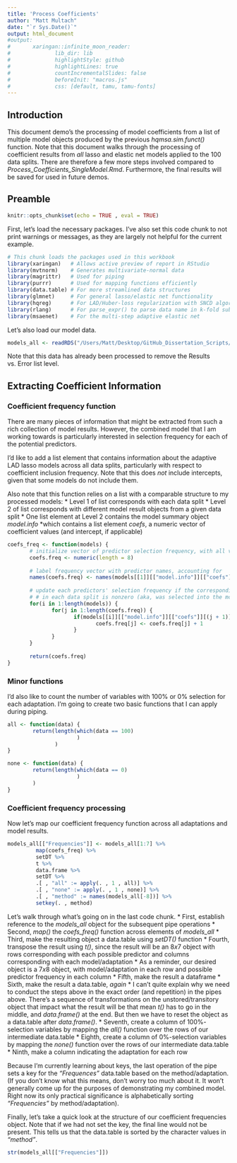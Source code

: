 ```yaml
---
title: 'Process Coefficients'
author: "Matt Multach"
date: "`r Sys.Date()`"
output: html_document
#output: 
#       xaringan::infinite_moon_reader:
#              lib_dir: lib
#              highlightStyle: github
#              highlightLines: true
#              countIncrementalSlides: false
#              beforeInit: "macros.js"
#              css: [default, tamu, tamu-fonts]
---
```


## Introduction

This document demo's the processing of model coefficients from a list of multiple model objects produced by the previous _hqmsa.sim.funct()_ function. Note that this document walks through the processing of coefficient results from _all_ lasso and elastic net models applied to the 100 data splits. There are therefore a few more steps involved compared to _Process_Coefficients_SingleModel.Rmd_. Furthermore, the final results will be saved for used in future demos.

## Preamble

```r
knitr::opts_chunk$set(echo = TRUE , eval = TRUE)
```

First, let's load the necessary packages. I've also set this code chunk to not print warnings or messages, as they are largely not helpful for the current example.

```r
# This chunk loads the packages used in this workbook
library(xaringan)   # Allows active preview of report in RStudio
library(mvtnorm)    # Generates multivariate-normal data
library(magrittr)   # Used for piping
library(purrr)      # Used for mapping functions efficiently
library(data.table) # For more streamlined data structures
library(glmnet)     # For general lasso/elastic net functionality
library(hqreg)      # For LAD/Huber-loss regularization with SNCD algorithm
library(rlang)      # For parse_expr() to parse data name in k-fold subsetting functions
library(msaenet)    # For the multi-step adaptive elastic net
```


Let's also load our model data.

```r
models_all <- readRDS("/Users/Matt/Desktop/GitHub_Dissertation_Scripts/Robust_Lasso_ElasticNet/Datasets/models100.RData")
```

Note that this data has already been processed to remove the Results vs. Error list level.

## Extracting Coefficient Information

### Coefficient frequency function

There are many pieces of information that might be extracted from such a rich collection of model results. However, the combined model that I am working towards is particularly interested in selection frequency for each of the potential predictors. 

I'd like to add a list element that contains information about the adaptive LAD lasso models across all data splits, particularly with respect to coefficient inclusion frequency. Note that this does *not* include intercepts, given that some models do not include them.

Also note that this function relies on a list with a comparable structure to my processed models:
 * Level 1 of list corresponds with each data split
 * Level 2 of list corresponds with different model result objects from a given data split
   * One list element at Level 2 contains the model summary object _model.info_
     *which contains a list element _coefs_, a numeric vector of coefficient values (and intercept, if applicable)

```r
coefs_freq <- function(models) {
       # initialize vector of predictor selection frequency, with all values set to 0
       coefs.freq <- numeric(length = 8)
       
       # label frequency vector with predictor names, accounting for 
       names(coefs.freq) <- names(models[[1]][["model.info"]][["coefs"]][-1])
       
       # update each predictors' selection frequency if the corresponding coefficient value
       # # in each data split is nonzero (aka, was selected into the model)
       for(i in 1:length(models)) {
              for(j in 1:length(coefs.freq)) {
                     if(models[[i]][["model.info"]][["coefs"]][(j + 1)] != 0) {
                            coefs.freq[j] <- coefs.freq[j] + 1
                     }
              }
       }
       
       return(coefs.freq)       
}
```

### Minor functions

I'd also like to count the number of variables with $100\%$ or $0\%$ selection for each adaptation. I'm going to create two basic functions that I can apply during piping.

```r
all <- function(data) {
        return(length(which(data == 100)
                      )
               )
}
```

```r
none <- function(data) {
        return(length(which(data == 0)
                      )
        )
}
```

### Coefficient frequency processing

Now let's map our coefficient frequency function across all adaptations and model results.

```r
models_all[["Frequencies"]] <- models_all[1:7] %>%
         map(coefs_freq) %>%
         setDT %>%
         t %>%
         data.frame %>%
         setDT %>%
         .[ , "all" := apply(. , 1 , all)] %>%
         .[ , "none" := apply(. , 1 , none)] %>%
         .[ , "method" := names(models_all[-8])] %>%
         setkey(. , method) 
```

Let's walk through what's going on in the last code chunk. 
  * First, establish reference to the _models_all_ object for the subsequent pipe operations
  * Second, _map()_ the _coefs_freq()_ function across elements of _models_all_
  * Third, make the resulting object a data.table using _setDT()_ function
  * Fourth, transpose the result using _t()_, since the result will be an $8 x 7$ object with rows corresponding with each possible predictor and columns corresponding with each model/adaptation
    * As a reminder, our desired object is a $7 x 8$ object, with model/adaptation in each row and possible predictor frequency in each column
  * Fifth, make the result a dataframe
  * Sixth, make the result a data.table, _again_
    * I can't quite explain why we need to conduct the steps above in the exact order (and repetition) in the pipes above. There's a sequence of transformations on the unstored/transitory object that impact what the result will be that mean _t()_ has to go in the middle, and _data.frame()_ at the end. But then we have to reset the object as a data.table after _data.frame()_.
  * Seventh, create a column of $100\%$-selection variables by mapping the _all()_ function over the rows of our intermediate data.table
  * Eighth, create a column of $0\%$-selection variables by mapping the _none()_ function over the rows of our intermediate data.table
  * Ninth, make a column indicating the adaptation for each row

Because I'm currently learning about keys, the last operation of the pipe sets a key for the _"Frequences"_ data.table based on the method/adaptation. (If you don't know what this means, don't worry too much about it. It won't generally come up for the purposes of demonstrating my combined model. Right now its only practical significance is alphabetically sorting _"Frequencies"_ by method/adaptation).

Finally, let's take a quick look at the structure of our coefficient frequencies object. Note that if we had not set the key, the final line would not be present. This tells us that the data.table is sorted by the character values in _"method"_.

```r
str(models_all[["Frequencies"]])
```


